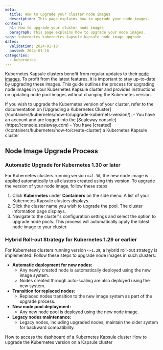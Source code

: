 ```yaml
---
meta:
  title: How to upgrade your cluster node images
  description: This page explains how to upgrade your node images.
content:
  h1: How to upgrade your cluster node images
  paragraph: This page explains how to upgrade your node images.
tags: kubernetes kubernetes-kapsule kapsule node image upgrade
dates:
  validation: 2024-01-18
  posted: 2024-01-18
categories:
  - kubernetes
---
```


Kubernetes Kapsule clusters benefit from regular updates to their [node images](/containers/kubernetes/reference-content/kubernetes-node-images/). To profit from the latest features, it is important to stay up-to-date by upgrading these images. 
This guide outlines the process for upgrading node images in your Kubernetes Kapsule cluster and provides instructions on updating node pool images without changing the Kubernetes version.

<Message type="tip">
  If you wish to upgrade the Kubernetes version of your cluster, refer to the documentation on [Upgrading a Kubernetes Cluster](/containers/kubernetes/how-to/upgrade-kubernets-version/).
</Message>

<Message type="requirement">
  - You have an account and are logged into the [Scaleway console](https://console.scaleway.com)
  - You have [created](/containers/kubernetes/how-to/create-cluster) a Kubernetes Kapsule cluster
</Message>

## Node Image Upgrade Process

### Automatic Upgrade for Kubernetes 1.30 or later

For Kubernetes clusters running version `>=1.30`, the new node image is applied automatically to all clusters created using this version. To upgrade the version of your node image, follow these steps:

1. Click **Kubernetes** under **Containers** on the side menu. A list of your Kubernetes Kapsule clusters displays.
2. Click the cluster name you wish to upgrade the pool. The cluster information page displays.
3. Navigate to the cluster's configuration settings and select the option to upgrade node pools. This process will automatically apply the latest node image to your cluster.

### Hybrid Roll-out Strategy for Kubernetes 1.29 or earlier

For Kubernetes clusters running version `<=1.29`, a hybrid roll-out strategy is implemented. Follow these steps to upgrade node images in such clusters:

* **Automatic deployment for new nodes:**
   - Any newly created node is automatically deployed using the new image system.
   - Nodes created through auto-scaling are also deployed using the new system.
* **Transition for replaced nodes:**
   - Replaced nodes transition to the new image system as part of the upgrade process.
* **New node pool deployment:**
   - Any new node pool is deployed using the new node image.
* **Legacy nodes maintenance:**
   - Legacy nodes, including upgraded nodes, maintain the older system for backward compatibility.

<Navigation title="See Also">
  <PreviousButton to="/containers/kubernetes/how-to/access-kubernetes-dashboard/">How to access the dashboard of a Kubernetes Kapsule cluster</PreviousButton>
  <NextButton to="/containers/kubernetes/how-to/upgrade-kubernetes-version/">How to upgrade the Kubernetes version on a Kapsule cluster</NextButton>
</Navigation>